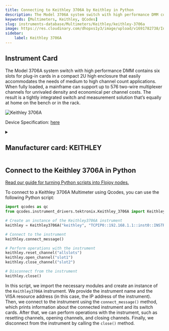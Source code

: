 ```yaml
---
title: Connecting to Keithley 3706A by Keithley in Python
description: The Model 3706A system switch with high performance DMM contains six slots for plug-in cards in a compact 2U high enclosure that easily accommodates the needs of medium to high channel count applications. When fully loaded, a mainframe can support up to 576 two-wire multiplexer channels for unrivaled density and economical per channel costs. The result is a tightly integrated switch and measurement solution that’s equally at home on the bench or in the rack.
keywords: [Multimeters, Keithley, QCodes] 
slug: instruments-database/Multimeters/Keithley/keithley-3706a 
image: https://res.cloudinary.com/dhopxs1y3/image/upload/v1691782738/Instruments/Multimeters/Keithley-3706A/Keithley-3706A.webp
sidebar:
    label: Keithley 3706A 
---
```



## Instrument Card

The Model 3706A system switch with high performance DMM contains six slots for plug-in cards in a compact 2U high enclosure that easily accommodates the needs of medium to high channel count applications. When fully loaded, a mainframe can support up to 576 two-wire multiplexer channels for unrivaled density and economical per channel costs. The result is a tightly integrated switch and measurement solution that’s equally at home on the bench or in the rack.

![Keithley 3706A](https://res.cloudinary.com/dhopxs1y3/image/upload/v1691782738/Instruments/Multimeters/Keithley-3706A/Keithley-3706A.webp)

Device Specification: [here](https://download.tek.com/datasheet/1KW-61232-0_Series_3700A_System_Switch_Multimeter_Datasheet_051122.pdf)

<details style={{ marginTop: "15px"}}>
<summary><h2 style={{display:'inline'}}>Manufacturer card: KEITHLEY</h2></summary>

![KEITHLEY](https://res.cloudinary.com/dhopxs1y3/image/upload/v1692806202/Instruments/Vendor%20Logos/Keithley.png)

Keithley Instruments is a measurement and instrument company headquartered in Solon, Ohio, that develops, manufactures, markets, and sells data acquisition products, as well as complete systems for high-volume production and assembly testing.

- Headquarters: Cleveland, Ohio, United States
- Yearly Revenue (millions, USD): 110.6
- Vendor Website: [here](https://www.tek.com/en)

</details>


<FeaturedInstrumentVideo category="MULTIMETERS" />

## Connect to the Keithley 3706A in Python

[Read our guide for turning Python scripts into Flojoy nodes.](https://docs.flojoy.ai/contribution/blocks/custom-flojoy-block/)



<Tabs>
<TabItem value="Flojoy" label="Flojoy" className="flojoy-instrument-tabs">

<SectionsCard category="MULTIMETERS" manufacturer="Keithley"></SectionsCard>

</TabItem>
<TabItem value="QCodes" label="QCodes">

To connect to a Keithley 3706A Multimeter using Qcodes, you can use the following Python script:

```python
import qcodes as qc
from qcodes.instrument_drivers.tektronix.Keithley_3706A import Keithley3706A

# Create an instance of the Keithley3706A instrument
keithley = Keithley3706A("keithley", "TCPIP0::192.168.1.1::inst0::INSTR")

# Connect to the instrument
keithley.connect_message()

# Perform operations with the instrument
keithley.reset_channel("allslots")
keithley.open_channel("slot1")
keithley.close_channel("slot2")

# Disconnect from the instrument
keithley.close()
```

In this script, we import the necessary modules and create an instance of the `Keithley3706A` instrument. We provide the instrument name and the VISA resource address (in this case, the IP address of the instrument). Then, we connect to the instrument using the `connect_message()` method, which prints information about the connected instrument and its switch cards. After that, we can perform operations with the instrument, such as resetting channels, opening channels, and closing channels. Finally, we disconnect from the instrument by calling the `close()` method.

</TabItem>
</Tabs>
